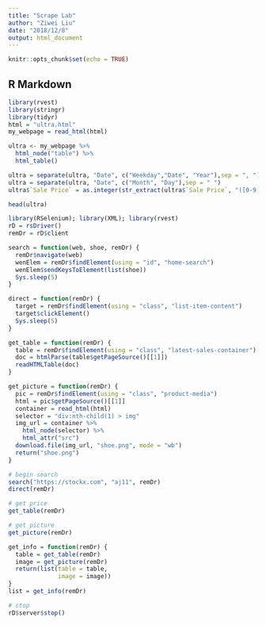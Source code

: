 ```yaml
---
title: "Scrape Lab"
author: "Ziwei Liu"
date: "2018/12/8"
output: html_document
---
```


```r
knitr::opts_chunk$set(echo = TRUE)
```

## R Markdown

```r
library(rvest)
library(stringr)
library(tidyr)
html = "ultra.html"
my_webpage = read_html(html)

ultra <- my_webpage %>%
  html_node("table") %>%
  html_table()

ultra = separate(ultra, "Date", c("Weekday","Date", "Year"),sep = ", ")
ultra = separate(ultra, "Date", c("Month", "Day"),sep = " ")
ultra$`Sale Price` = as.integer(str_extract(ultra$`Sale Price`, "([0-9]{2,4})"))

head(ultra)
```

```r
library(RSelenium); library(XML); library(rvest)
rD = rsDriver()
remDr = rD$client

search = function(web, shoe, remDr) {
  remDr$navigate(web)
  wenElem = remDr$findElement(using = "id", "home-search")
  wenElem$sendKeysToElement(list(shoe))
  Sys.sleep(5)
}

direct = function(remDr) {
  target = remDr$findElement(using = "class", "list-item-content")
  target$clickElement() 
  Sys.sleep(5)
}

get_table = function(remDr) {
  table = remDr$findElement(using = "class", "latest-sales-container")
  doc = htmlParse(table$getPageSource()[[1]])
  readHTMLTable(doc)
}

get_picture = function(remDr) {
  pic = remDr$findElement(using = "class", "product-media")
  html = pic$getPageSource()[[1]]
  container = read_html(html)
  selector = "div:nth-child(1) > img"
  img_url = container %>%
    html_node(selector) %>%
    html_attr("src")
  download.file(img_url, "shoe.png", mode = "wb")
  return("shoe.png")
}

# begin search
search("https://stockx.com", "aj11", remDr)
direct(remDr)

# get price
get_table(remDr)

# get picture
get_picture(remDr)

get_info = function(remDr) {
  table = get_table(remDr)
  image = get_picture(remDr)
  return(list(table = table, 
              image = image))
}
list = get_info(remDr)

# stop
rD$server$stop()
```




